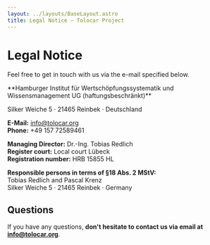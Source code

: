 ```yaml
---
layout: ../layouts/BaseLayout.astro
title: Legal Notice – Tolocar Project
---
```



<div class="w-full bg-tolo-neutral-50">
  <HeaderLogo />
  <h1 class="mt-20 container-width text-5xl font-bold">Legal Notice</h1>
  <p class="container-width mt-10 mb-20 text-lg">Feel free to get in touch with us via the e-mail specified below.</p>
</div>
<div class="container-width my-20 custom-prose h-full">
**Hamburger Institut für Wertschöpfungssystematik und Wissensmanagement UG (haftungsbeschränkt)**

Silker Weiche 5 · 21465 Reinbek · Deutschland

**E-Mail:** info@tolocar.org  
**Phone:** +49 157 72589461

**Managing Director:** Dr.-Ing. Tobias Redlich  
**Register court:** Local court Lübeck  
**Registration number:** HRB 15855 HL  

**Responsible persons in terms of §18 Abs. 2 MStV:**  
Tobias Redlich and Pascal Krenz  
Silker Weiche 5 · 21465 Reinbek · Germany

## Questions
If you have any questions, **don't hesitate to contact us via email at info@tolocar.org**.
</div>

<Footer className="!bg-tolo-neutral-50"/>
